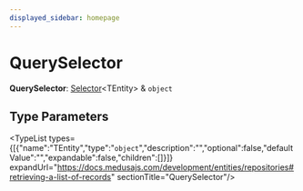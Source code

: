 ```yaml
---
displayed_sidebar: homepage
---
```



# QuerySelector

 **QuerySelector**: [Selector](medusa.Selector.mdx)&#60;TEntity&#62; & `object`

## Type Parameters

<TypeList types={[{"name":"TEntity","type":"`object`","description":"","optional":false,"defaultValue":"","expandable":false,"children":[]}]} expandUrl="https://docs.medusajs.com/development/entities/repositories#retrieving-a-list-of-records" sectionTitle="QuerySelector"/>
